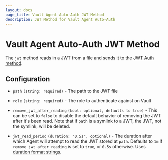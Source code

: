 ```yaml
---
layout: docs
page_title: Vault Agent Auto-Auth JWT Method
description: JWT Method for Vault Agent Auto-Auth
---
```


# Vault Agent Auto-Auth JWT Method

The `jwt` method reads in a JWT from a file and sends it to the [JWT Auth
method](/docs/auth/jwt).

## Configuration

- `path` `(string: required)` - The path to the JWT file

- `role` `(string: required)` - The role to authenticate against on Vault

- `remove_jwt_after_reading` `(bool: optional, defaults to true)` -
  This can be set to `false` to disable the default behavior of removing the
  JWT after it's been read. Note that if `path` is a symlink to a JWT, the JWT,
  not the symlink, will be deleted.

- `jwt_read_period` `(duration: "0.5s", optional)` - The duration after which
Agent will attempt to read the JWT stored at `path`. Defaults to `1m` if
`remove_jwt_after_reading` is set to `true`, or `0.5s` otherwise.
Uses [duration format strings](/docs/concepts/duration-format).
